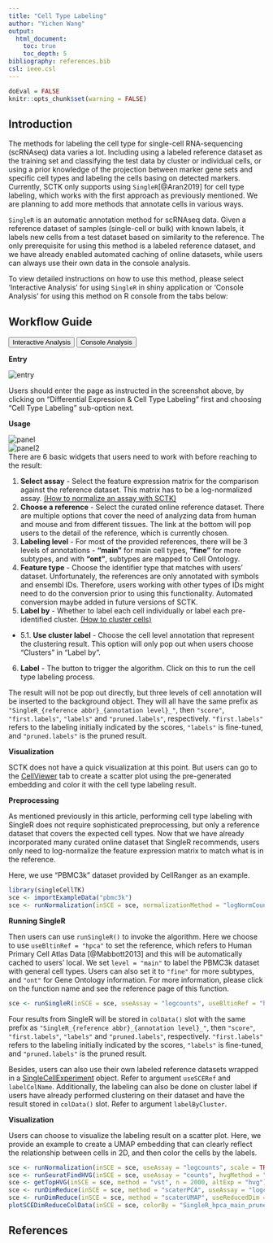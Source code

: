 ```yaml
---
title: "Cell Type Labeling"
author: "Yichen Wang"
output:
  html_document:
    toc: true
    toc_depth: 5
bibliography: references.bib
csl: ieee.csl
---
```


```r
doEval = FALSE
knitr::opts_chunk$set(warning = FALSE)
```

````{=html}
<head>
<meta name="viewport" content="width=device-width, initial-scale=1">
</head>
<body>
````

## Introduction

The methods for labeling the cell type for single-cell RNA-sequencing (scRNAseq) data varies a lot. Including using a labeled reference dataset as the training set and classifying the test data by cluster or individual cells, or using a prior knowledge of the projection between marker gene sets and specific cell types and labeling the cells basing on detected markers. Currently, SCTK only supports using `SingleR`[@Aran2019] for cell type labeling, which works with the first approach as previously mentioned. We are planning to add more methods that annotate cells in various ways.  

`SingleR` is an automatic annotation method for scRNAseq data. Given a reference dataset of samples (single-cell or bulk) with known labels, it labels new cells from a test dataset based on similarity to the reference. The only prerequisite for using this method is a labeled reference dataset, and we have already enabled automated caching of online datasets, while users can always use their own data in the console analysis.  

To view detailed instructions on how to use this method, please select 'Interactive Analysis' for using `SingleR` in shiny application or 'Console Analysis' for using this method on R console from the tabs below: <br>


## Workflow Guide

````{=html}
<div class="tab">
  <button class="tablinks" onclick="openTab(event, 'interactive')" id="ia-button">Interactive Analysis</button>
  <button class="tablinks" onclick="openTab(event, 'console')" id="console-button">Console Analysis</button>
</div>

<div id="interactive" class="tabcontent">
````

**Entry**

![entry](ui_screenshots/cell_type_labeling/entry.jpg)\

Users should enter the page as instructed in the screenshot above, by clicking on "Differential Expression & Cell Type Labeling" first and choosing "Cell Type Labeling" sub-option next. 

**Usage**

![panel](ui_screenshots/cell_type_labeling/panel.jpg)\
![panel2](ui_screenshots/cell_type_labeling/panel2.jpg)\
There are 6 basic widgets that users need to work with before reaching to the result:

1. **Select assay** - Select the feature expression matrix for the comparison against the reference dataset. This matrix has to be a log-normalized assay. [(How to normalize an assay with SCTK)](cnsl_normalization.html)
2. **Choose a reference** - Select the curated online reference dataset. There are multiple options that cover the need of analyzing data from human and mouse and from different tissues. The link at the bottom will pop users to the detail of the reference, which is currently chosen. 
3. **Labeling level** - For most of the provided references, there will be 3 levels of annotations - **"main"** for main cell types, **"fine"** for more subtypes, and with **"ont"**, subtypes are mapped to Cell Ontology. 
4. **Feature type** - Choose the identifier type that matches with users' dataset. Unfortunately, the references are only annotated with symbols and ensembl IDs. Therefore, users working with other types of IDs might need to do the conversion prior to using this functionality. Automated conversion maybe added in future versions of SCTK. 
5. **Label by** - Whether to label each cell individually or label each pre-identified cluster. [(How to cluster cells)](clustering.html) 

- 5.1. **Use cluster label** - Choose the cell level annotation that represent the clustering result. This option will only pop out when users choose "Clusters" in "Label by". 

6. **Label** - The button to trigger the algorithm. Click on this to run the cell type labeling process. 

The result will not be pop out directly, but three levels of cell annotation will be inserted to the background object. They will all have the same prefix as `"SingleR_{reference abbr}_{annotation level}_"`, then `"score"`, `"first.labels"`, `"labels"` and `"pruned.labels"`, respectively. `"first.labels"` refers to the labeling initially indicated by the scores, `"labels"` is fine-tuned, and `"pruned.labels"` is the pruned result.  

**Visualization**

SCTK does not have a quick visualization at this point. But users can go to the [CellViewer](visualization.html) tab to create a scatter plot using the pre-generated embedding and color it with the cell type labeling result.  

````{=html}
</div>

<div id="console" class="tabcontent">
````

**Preprocessing**

As mentioned previously in this article, performing cell type labeling with SingleR does not require sophisticated preprocessing, but only a reference dataset that covers the expected cell types. Now that we have already incorporated many curated online dataset that SingleR recommends, users only need to log-normalize the feature expression matrix to match what is in the reference. 

Here, we use "PBMC3k" dataset provided by CellRanger as an example.  

```R
library(singleCellTK)
sce <- importExampleData("pbmc3k")
sce <- runNormalization(inSCE = sce, normalizationMethod = "logNormCounts", outAssayName = "logcounts", useAssay = "counts")
```

**Running SingleR**

Then users can use `runSingleR()` to invoke the algorithm. Here we choose to use `useBltinRef = "hpca"` to set the reference, which refers to Human Primary Cell Atlas Data [@Mabbott2013] and this will be automatically cached to users' local. We set `level = "main"` to label the PBMC3k dataset with general cell types. Users can also set it to `"fine"` for more subtypes, and `"ont"` for Gene Ontology information. For more information, please click on the function name and see the reference page of this function.  

```R
sce <- runSingleR(inSCE = sce, useAssay = "logcounts", useBltinRef = "hpca", level = "main", featureType = "symbol")
```

Four results from SingleR will be stored in `colData()` slot with the same prefix as `"SingleR_{reference abbr}_{annotation level}_"`, then `"score"`, `"first.labels"`, `"labels"` and `"pruned.labels"`, respectively. `"first.labels"` refers to the labeling initially indicated by the scores, `"labels"` is fine-tuned, and `"pruned.labels"` is the pruned result.  

Besides, users can also use their own labeled reference datasets wrapped in a [SingleCellExperiment](https://rdrr.io/bioc/SingleCellExperiment/man/SingleCellExperiment.html) object. Refer to argument `useSCERef` and `labelColName`. Additionally, the labeling can also be done on cluster label if users have already performed clustering on their dataset and have the result stored in `colData()` slot. Refer to argument `labelByCluster`.  

**Visualization**

Users can choose to visualize the labeling result on a scatter plot. Here, we provide an example to create a UMAP embedding that can clearly reflect the relationship between cells in 2D, and then color the cells by the labels.  

```R
sce <- runNormalization(inSCE = sce, useAssay = "logcounts", scale = TRUE, outAssayName = "logcounts_scaled")
sce <- runSeuratFindHVG(inSCE = sce, useAssay = "counts", hvgMethod = "vst")
sce <- getTopHVG(inSCE = sce, method = "vst", n = 2000, altExp = "hvg")
sce <- runDimReduce(inSCE = sce, method = "scaterPCA", useAssay = "logcounts_scaled", useAltExp = "hvg", reducedDimName = "PCA")
sce <- runDimReduce(inSCE = sce, method = "scaterUMAP", useReducedDim = "PCA", reducedDimName = "UMAP")
plotSCEDimReduceColData(inSCE = sce, colorBy = "SingleR_hpca_main_pruned.labels", reducedDimName = "UMAP")
```

````{=html}
</div>
<script>
document.getElementById("ia-button").click();
</script>
</body>
````

## References
